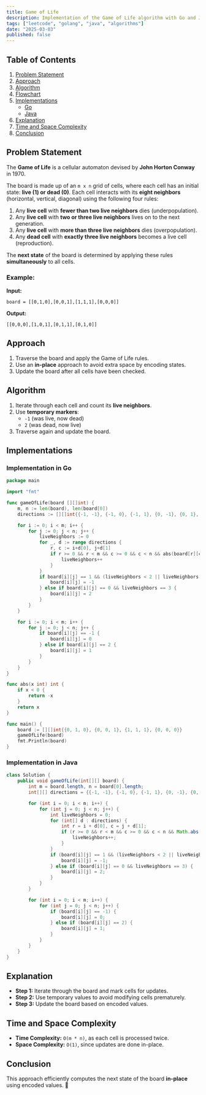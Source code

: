 ```yaml
---
title: Game of Life
description: Implementation of the Game of Life algorithm with Go and Java.
tags: ["leetcode", "golang", "java", "algorithms"]
date: "2025-03-03"
published: false
---
```


## Table of Contents

1. [Problem Statement](#problem-statement)
2. [Approach](#approach)
3. [Algorithm](#algorithm)
4. [Flowchart](#flowchart)
5. [Implementations](#implementations)
   - [Go](#implementation-in-go)
   - [Java](#implementation-in-java)
6. [Explanation](#explanation)
7. [Time and Space Complexity](#time-and-space-complexity)
8. [Conclusion](#conclusion)

## Problem Statement

The **Game of Life** is a cellular automaton devised by **John Horton Conway** in 1970.

The board is made up of an `m x n` grid of cells, where each cell has an initial state: **live (1) or dead (0)**.
Each cell interacts with its **eight neighbors** (horizontal, vertical, diagonal) using the following four rules:

1. Any **live cell** with **fewer than two live neighbors** dies (underpopulation).
2. Any **live cell** with **two or three live neighbors** lives on to the next generation.
3. Any **live cell** with **more than three live neighbors** dies (overpopulation).
4. Any **dead cell** with **exactly three live neighbors** becomes a live cell (reproduction).

The **next state** of the board is determined by applying these rules **simultaneously** to all cells.

### Example:

**Input:**
```
board = [[0,1,0],[0,0,1],[1,1,1],[0,0,0]]
```
**Output:**
```
[[0,0,0],[1,0,1],[0,1,1],[0,1,0]]
```

## Approach

1. Traverse the board and apply the Game of Life rules.
2. Use an **in-place** approach to avoid extra space by encoding states.
3. Update the board after all cells have been checked.

## Algorithm

1. Iterate through each cell and count its **live neighbors**.
2. Use **temporary markers**:
   - `-1` (was live, now dead)
   - `2` (was dead, now live)
3. Traverse again and update the board.

## Implementations

### Implementation in Go

```go
package main

import "fmt"

func gameOfLife(board [][]int) {
    m, n := len(board), len(board[0])
    directions := [][]int{{-1, -1}, {-1, 0}, {-1, 1}, {0, -1}, {0, 1}, {1, -1}, {1, 0}, {1, 1}}

    for i := 0; i < m; i++ {
        for j := 0; j < n; j++ {
            liveNeighbors := 0
            for _, d := range directions {
                r, c := i+d[0], j+d[1]
                if r >= 0 && r < m && c >= 0 && c < n && abs(board[r][c]) == 1 {
                    liveNeighbors++
                }
            }
            if board[i][j] == 1 && (liveNeighbors < 2 || liveNeighbors > 3) {
                board[i][j] = -1 
            } else if board[i][j] == 0 && liveNeighbors == 3 {
                board[i][j] = 2 
            }
        }
    }

    for i := 0; i < m; i++ {
        for j := 0; j < n; j++ {
            if board[i][j] == -1 {
                board[i][j] = 0
            } else if board[i][j] == 2 {
                board[i][j] = 1
            }
        }
    }
}

func abs(x int) int {
    if x < 0 {
        return -x
    }
    return x
}

func main() {
    board := [][]int{{0, 1, 0}, {0, 0, 1}, {1, 1, 1}, {0, 0, 0}}
    gameOfLife(board)
    fmt.Println(board)
}
```

### Implementation in Java

```java
class Solution {
    public void gameOfLife(int[][] board) {
        int m = board.length, n = board[0].length;
        int[][] directions = {{-1, -1}, {-1, 0}, {-1, 1}, {0, -1}, {0, 1}, {1, -1}, {1, 0}, {1, 1}};

        for (int i = 0; i < m; i++) {
            for (int j = 0; j < n; j++) {
                int liveNeighbors = 0;
                for (int[] d : directions) {
                    int r = i + d[0], c = j + d[1];
                    if (r >= 0 && r < m && c >= 0 && c < n && Math.abs(board[r][c]) == 1) {
                        liveNeighbors++;
                    }
                }
                if (board[i][j] == 1 && (liveNeighbors < 2 || liveNeighbors > 3)) {
                    board[i][j] = -1;
                } else if (board[i][j] == 0 && liveNeighbors == 3) {
                    board[i][j] = 2;
                }
            }
        }

        for (int i = 0; i < m; i++) {
            for (int j = 0; j < n; j++) {
                if (board[i][j] == -1) {
                    board[i][j] = 0;
                } else if (board[i][j] == 2) {
                    board[i][j] = 1;
                }
            }
        }
    }
}
```

## Explanation

- **Step 1:** Iterate through the board and mark cells for updates.
- **Step 2:** Use temporary values to avoid modifying cells prematurely.
- **Step 3:** Update the board based on encoded values.

## Time and Space Complexity

- **Time Complexity:** `O(m * n)`, as each cell is processed twice.
- **Space Complexity:** `O(1)`, since updates are done in-place.

## Conclusion

This approach efficiently computes the next state of the board **in-place** using encoded values. 🚀

